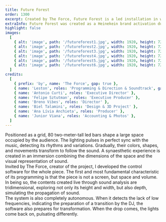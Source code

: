 ```yaml
---
title: Future Forest
order: 1300
excerpt: Created by The Force, Future Forest is a led installation in which the space pulses in different colors, shapes and movements, always in sync with the sound.
extraInfo: Future Forest was created as a Heinekein brand activation during DGTL São Paulo festival in 2018.<br /><br />[Video](https://vimeo.com/279746818)
highlight: false
images:
  [
    { alt: 'image', path: '/futureforest1.jpg', width: 1920, height: 720 },
    { alt: 'image', path: '/futureforest2.jpg', width: 1920, height: 720 },
    { alt: 'image', path: '/futureforest3.jpg', width: 1920, height: 720 },
    { alt: 'image', path: '/futureforest4.jpg', width: 1920, height: 720 },
    { alt: 'image', path: '/futureforest5.jpg', width: 1920, height: 720 },
    { alt: 'image', path: '/futureforest6.jpg', width: 1920, height: 720 },
  ]
credits:
  [
    { prefix: 'by', name: 'The Force', gap: true },
    { name: 'Leston', roles: 'Programming & Direction & Soundtrack', gap: true, },
    { name: 'Antonio Curti', roles: 'Executive Director' },
    { name: 'Felipe Sztutman', roles: 'Executive Producer' },
    { name: 'Breno Vibes', roles: 'Director' },
    { name: 'Biel Talamini', roles: 'Design & 3D Project' },
    { name: 'Ana Lívia Anchieta', roles: 'Producer' },
    { name: 'Junior Viana', roles: 'Accounting & Photos' },
  ]
---
```

Positioned as a grid, 80 two-meter-tall led bars shape a large space occupied by the audience. The lighting pulses in perfect sync with the music, detecting its rhythms and variations. Gradually, their colors, shapes, and movements transform to follow the sound. A synaesthetic experience is created in an immersion combining the dimensions of the space and the visual representation of sound.
<br />
Invited by The Force, creator of the project, I developed the control software for the whole piece. The first and most fundamental characteristic of its programming is that the piece is not a screen, but space and volume. In being so, the contents created live through sound analysis are tridimensional, exploring not only its height and width, but also depth, simulating the propagation of sound.
<br />
The system is also completely autonomous. When it detects the lack of low frequencies, indicating the preparation of a transition by the DJ, the software also prepares for transformation. When the drop comes, the lights come back on, pulsating differently.
